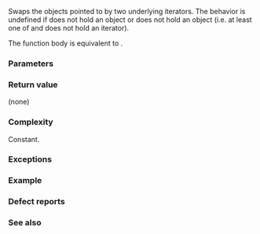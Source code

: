 {{title|iter_swap&lt;small&gt;(std::common_iterator)&lt;/small&gt;}}
{{cpp/iterator/common_iterator/navbar}}
{{ddcl|since=c++20|
template&lt; std::indirectly_swappable&lt;I&gt; I2, class S2 &gt;
friend constexpr void
    iter_swap( const common_iterator&amp; x,
               const std::common_iterator&lt;I2, S2&gt;&amp; y ) noexcept(/*see below*/);
}}

Swaps the objects pointed to by two underlying iterators. The behavior is undefined if {{c|x}} does not hold an {{tt|I}} object or {{c|y}} does not hold an {{tt|I2}} object (i.e. at least one of {{c|x}} and {{c|y}} does not hold an iterator).

The function body is equivalent to {{c|ranges::iter_swap(std::get&lt;I&gt;(x.var), std::get&lt;I2&gt;(y.var))}}.

{{cpp/hidden friend|std::common_iterator&amp;lt;I,S&gt;|tmpl=yes}}

===Parameters===
{{par begin}}
{{par|x, y|the iterators to the elements to swap}}
{{par end}}

===Return value===
(none)

===Complexity===
Constant.

===Exceptions===
{{noexcept|noexcept(ranges::iter_swap(std::declval&lt;const I&amp;&gt;(), std::declval&lt;const I2&amp;&gt;()))}}

===Example===
{{example
|code=
#include &lt;algorithm&gt;
#include &lt;iostream&gt;
#include &lt;iterator&gt;
#include &lt;string&gt;
#include &lt;vector&gt;

int main()
{
    std::vector&lt;std::string&gt; v1{"1", "2", "3", "4", "5"},
                             v2{"α", "β", "γ", "δ", "ε"};

    using CI = std::common_iterator&lt;
                   std::counted_iterator&lt;std::vector&lt;std::string&gt;::iterator&gt;,
                   std::default_sentinel_t
                   &gt;;

    CI first1{std::counted_iterator{v1.begin(), 3}&lt;!----&gt;};
    CI first2{std::counted_iterator{v2.begin(), 4}&lt;!----&gt;};
    CI last{std::default_sentinel};

    auto print = [&amp;](auto rem)
    {
        std::cout &lt;&lt; rem &lt;&lt; "v1 = ";
        std::ranges::copy(v1, std::ostream_iterator&lt;std::string&gt;{std::cout, " "});
        std::cout &lt;&lt; "\nv2 = ";
        std::ranges::copy(v2, std::ostream_iterator&lt;std::string&gt;{std::cout, " "});
        std::cout &lt;&lt; '\n';
    };

    print("Before iter_swap:\n");

    for (; first1 != last &amp;&amp; first2 != last; ++first1, ++first2)
        iter_swap(first1, first2); // ADL

    print("After iter_swap:\n");
}
|output=
Before iter_swap:
v1 = 1 2 3 4 5 
v2 = α β γ δ ε 
After iter_swap:
v1 = α β γ 4 5 
v2 = 1 2 3 δ ε
}}

===Defect reports===
{{dr list begin}}
{{dr list item|wg=lwg|dr=3574|std=C++20|before={{tt|variant}} was fully constexpr (P2231R1) but {{tt|common_iterator}} was not|after=also made constexpr}}
{{dr list end}}

===See also===
{{dsc begin}}
{{dsc inc|cpp/algorithm/dsc swap}}
{{dsc inc|cpp/algorithm/dsc swap_ranges}}
{{dsc inc|cpp/algorithm/dsc iter_swap}}
{{dsc inc|cpp/iterator/ranges/dsc iter_swap}}
{{dsc inc|cpp/iterator/adaptor/dsc iter_swap|counted_iterator}}
{{dsc end}}

{{langlinks|de|es|fr|it|ja|pt|ru|zh}}